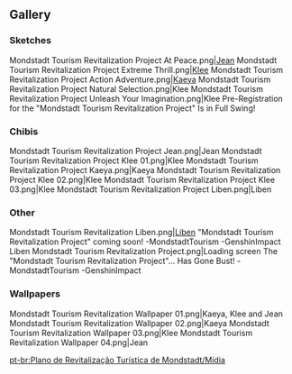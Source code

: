 {{Event Tabs
|story = false
}}
==Gallery==
===Sketches===
<gallery>
Mondstadt Tourism Revitalization Project At Peace.png|[[Jean]]
Mondstadt Tourism Revitalization Project Extreme Thrill.png|[[Klee]]
Mondstadt Tourism Revitalization Project Action Adventure.png|[[Kaeya]]
Mondstadt Tourism Revitalization Project Natural Selection.png|Klee
Mondstadt Tourism Revitalization Project Unleash Your Imagination.png|Klee
Pre-Registration for the "Mondstadt Tourism Revitalization Project" Is in Full Swing!
</gallery>

===Chibis===
<gallery>
Mondstadt Tourism Revitalization Project Jean.png|Jean
Mondstadt Tourism Revitalization Project Klee 01.png|Klee
Mondstadt Tourism Revitalization Project Kaeya.png|Kaeya
Mondstadt Tourism Revitalization Project Klee 02.png|Klee
Mondstadt Tourism Revitalization Project Klee 03.png|Klee
Mondstadt Tourism Revitalization Project Liben.png|Liben
</gallery>

===Other===
<gallery>
Mondstadt Tourism Revitalization Liben.png|[[Liben]]
"Mondstadt Tourism Revitalization Project" coming soon! -MondstadtTourism -GenshinImpact
Liben Mondstadt Tourism Revitalization Project.png|Loading screen
The "Mondstadt Tourism Revitalization Project"... Has Gone Bust! -MondstadtTourism -GenshinImpact
</gallery>

===Wallpapers===
<gallery>
Mondstadt Tourism Revitalization Wallpaper 01.png|Kaeya, Klee and Jean
Mondstadt Tourism Revitalization Wallpaper 02.png|Kaeya
Mondstadt Tourism Revitalization Wallpaper 03.png|Klee
Mondstadt Tourism Revitalization Wallpaper 04.png|Jean
</gallery>

[[pt-br:Plano de Revitalização Turística de Mondstadt/Mídia]]